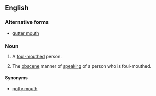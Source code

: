 {{also|gutter mouth}}
==English==

===Alternative forms===
* [[gutter mouth]]

===Noun===
{{en-noun}}

# {{lb|en|informal}} A [[foul-mouthed]] person.
# {{lb|en|informal}} The [[obscene]] manner of [[speaking]] of a person who is foul-mouthed.

====Synonyms====
* [[potty mouth]]